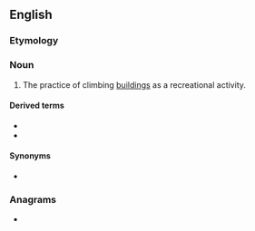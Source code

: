 ==English==
{{wikipedia}}

===Etymology===
{{blend|building|bouldering|lang=en}}

===Noun===
{{en-noun|-}}

# The practice of climbing [[building]]s as a recreational activity.

====Derived terms====
* {{l|en|builderer}}
* {{l|en|builder||to climb buildings}}

====Synonyms====
* {{l|en|rooftopping}}

===Anagrams===
* {{l|en|rebuilding}}